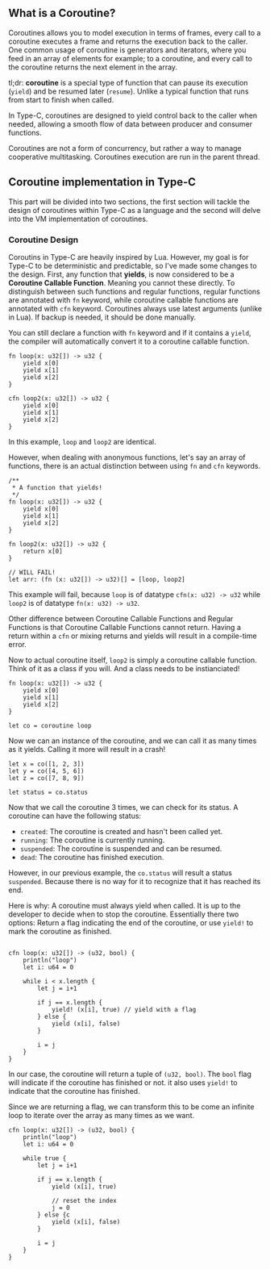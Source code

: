 
## What is a Coroutine?
Coroutines allows you to model execution in terms of frames, every call to a coroutine executes a frame and returns the execution back to the caller.
One common usage of coroutine is generators and iterators, where you feed in an array of elements for example; to a coroutine, and every call to the coroutine returns the next element in the array.

tl;dr: **coroutine** is a special type of function that can pause its execution (`yield`) and be resumed later (`resume`). Unlike a typical function that runs from start to finish when called.

In Type-C, coroutines are designed to yield control back to the caller when needed, allowing a smooth flow of data between producer and consumer functions.

Coroutines are not a form of concurrency, but rather a way to manage cooperative multitasking. Coroutines execution are run in the parent thread.

## Coroutine implementation in Type-C

This part will be divided into two sections, the first section will tackle the design of coroutines within Type-C as a language and the second will delve into the VM
implementation of coroutines.

### Coroutine Design

Coroutins in Type-C are heavily inspired by Lua. However, my goal is for Type-C to be deterministic and predictable, so I've made some changes to the design.
First, any function that **yields**, is now considered to be a **Coroutine Callable Function**. Meaning you cannot these directly. To distinguish between such functions
and regular functions, regular functions are annotated with `fn` keyword, while coroutine callable functions are annotated with `cfn` keyword.
Coroutines always use latest arguments (unlike in Lua). If backup is needed, it should be done manually.

You can still declare a function with `fn` keyword and if it contains a `yield`, the compiler will automatically convert it to a coroutine callable function.

```tc
fn loop(x: u32[]) -> u32 {
    yield x[0]
    yield x[1]
    yield x[2]
}

cfn loop2(x: u32[]) -> u32 {
    yield x[0]
    yield x[1]
    yield x[2]
}
```

In this example, `loop` and `loop2` are identical.

However, when dealing with anonymous functions, let's say an array of functions, there is an actual distinction between using `fn` and `cfn` keywords.

```tc
/**
 * A function that yields!
 */
fn loop(x: u32[]) -> u32 {
    yield x[0]
    yield x[1]
    yield x[2]
}

fn loop2(x: u32[]) -> u32 {
    return x[0]
}

// WILL FAIL!
let arr: (fn (x: u32[]) -> u32)[] = [loop, loop2]
```
This example will fail, because `loop` is of datatype `cfn(x: u32) -> u32` while `loop2` is of datatype `fn(x: u32) -> u32`.

Other difference between Coroutine Callable Functions and Regular Functions is that Coroutine Callable Functions cannot return.
Having a return within a `cfn` or mixing returns and yields will result in a compile-time error.

Now to actual coroutine itself, `loop2` is simply a coroutine callable function. Think of it as a class if you will. And a class needs to be instianciated!

```tc
fn loop(x: u32[]) -> u32 {
    yield x[0]
    yield x[1]
    yield x[2]
}

let co = coroutine loop
```

Now we can an instance of the coroutine, and we can call it as many times as it yields. Calling it more will result in a crash!

```tc
let x = co([1, 2, 3])
let y = co([4, 5, 6])
let z = co([7, 8, 9])

let status = co.status
```

Now that we call the coroutine 3 times, we can check for its status.
A coroutine can have the following status:
- `created`: The coroutine is created and hasn't been called yet.
- `running`: The coroutine is currently running.
- `suspended`: The coroutine is suspended and can be resumed.
- `dead`: The coroutine has finished execution.

However, in our previous example, the `co.status` will result a status `suspended`. Because there is no way for it to recognize that it has reached its end.

Here is why: A coroutine must always yield when called. It is up to the developer to decide when to stop the coroutine.
Essentially there two options: Return a flag indicating the end of the coroutine, or use `yield!` to mark the coroutine as finished.

```tc

cfn loop(x: u32[]) -> (u32, bool) {
    println("loop")
    let i: u64 = 0

    while i < x.length {
        let j = i+1

        if j == x.length {
            yield! (x[i], true) // yield with a flag
        } else {
            yield (x[i], false)
        }

        i = j
    }
}
```

In our case, the coroutine will return a tuple of `(u32, bool)`. The `bool` flag will indicate if the coroutine has finished or not.
it also uses `yield!` to indicate that the coroutine has finished.

Since we are returning a flag, we can transform this to be come an infinite loop to iterate over the array as many times as we want.

```tc
cfn loop(x: u32[]) -> (u32, bool) {
    println("loop")
    let i: u64 = 0

    while true {
        let j = i+1

        if j == x.length {
            yield (x[i], true)

            // reset the index
            j = 0
        } else {c
            yield (x[i], false)
        }

        i = j
    }
}
```
